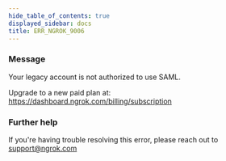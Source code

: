 ```yaml
---
hide_table_of_contents: true
displayed_sidebar: docs
title: ERR_NGROK_9006
---
```


### Message

Your legacy account is not authorized to use SAML.

Upgrade to a new paid plan at: https://dashboard.ngrok.com/billing/subscription

### Further help

If you're having trouble resolving this error, please reach out to [support@ngrok.com](mailto:support@ngrok.com?subject=Help%20with%20ERR_NGROK_9006)

